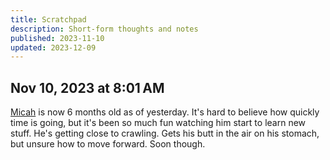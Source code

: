 ```yaml
---
title: Scratchpad
description: Short-form thoughts and notes
published: 2023-11-10
updated: 2023-12-09
---
```


## Nov 10, 2023 at 8:01 AM

[Micah](/micah-lee-carpenter) is now 6 months old as of yesterday. It's hard to believe how quickly time is going, but it's been so much fun watching him start to learn new stuff. He's getting close to crawling. Gets his butt in the air on his stomach, but unsure how to move forward. Soon though.